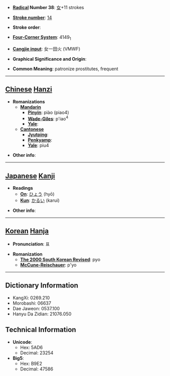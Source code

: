 * '''[[Wiktionary:Chinese radical index| Radical]] Number 38''': [[Wiktionary:Chinese radical index 女|女]]+11 strokes

* '''[[Wiktionary:Chinese total strokes index|Stroke number]]''': [[Wiktionary:Chinese total strokes index 14|14]]

* '''Stroke order''': 

* '''[[Wiktionary:Chinese four corner index|Four-Corner System]]''': 4149<sub>1</sub>

* '''[[Wiktionary:Chinese Cangjie index|Cangjie input]]''': 女一田火 (VMWF)

* '''Graphical Significance and Origin''': 

* '''Common Meaning''': patronize prostitutes, frequent

----

== [[Chinese]] [[Hanzi]] ==

* '''Romanizations'''
** '''[[Mandarin]]'''
*** '''[[Pinyin]]''': piào (piao4)
*** '''[[Wade-Giles]]''': p'iao<sup>4</sup>
*** '''[[Yale]]''': 
** '''[[Cantonese]]'''
*** '''[[Jyutping]]''':
*** '''[[Penkyamp]]''': 
*** '''[[Yale]]''': piu4

* '''Other info''': 

----

== [[Japanese]] [[Kanji]] ==

* '''Readings'''
** '''[[On]]''': [[ひょう]] (hyō)
** '''[[Kun]]''': [[かるい]] (karui)

* '''Other info''':  

----

== [[Korean]] [[Hanja]] ==

* '''Pronunciation''': 표

* '''Romanization'''
** '''[[The 2000 South Korean Revised Romanization|The 2000 South Korean Revised]]''': pyo
** '''[[McCune-Reischauer]]''': p'yo

----

== Dictionary Information ==

* KangXi: 0269.210
* Morobashi: 06637
* Dae Jaweon: 0537.100
* Hanyu Da Zidian: 21076.050

== Technical Information ==

* '''Unicode''':
** Hex: 5AD6
** Decimal: 23254
* '''Big5''':
** Hex: B9E2
** Decimal: 47586